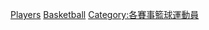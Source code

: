 {{Commons category|Olympic basketball players}}

[[Category:奧林匹克運動會籃球比賽|Players]]
[[Category:夏季奧運各項目運動員|Basketball]]
[[Category:各賽事籃球運動員‎|Category:各賽事籃球運動員‎]]
